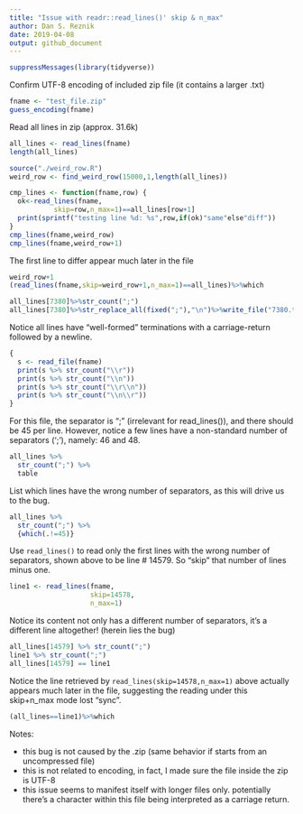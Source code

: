 ```yaml
---
title: "Issue with readr::read_lines()' skip & n_max"
author: Dan S. Reznik
date: 2019-04-08
output: github_document
---
```


```r
suppressMessages(library(tidyverse))
```

Confirm UTF-8 encoding of included zip file (it contains a larger .txt)

```r
fname <- "test_file.zip"
guess_encoding(fname)
```

Read all lines in zip (approx. 31.6k)

```r
all_lines <- read_lines(fname)
length(all_lines)
```

```r
source("./weird_row.R")
weird_row <- find_weird_row(15000,1,length(all_lines))
```

```r
cmp_lines <- function(fname,row) {
  ok<-read_lines(fname,
           skip=row,n_max=1)==all_lines[row+1]
  print(sprintf("testing line %d: %s",row,if(ok)"same"else"diff"))
}
cmp_lines(fname,weird_row)
cmp_lines(fname,weird_row+1)
```

The first line to differ appear much later in the file

```r
weird_row+1
(read_lines(fname,skip=weird_row+1,n_max=1)==all_lines)%>%which
```

```r
all_lines[7380]%>%str_count(";")
all_lines[7380]%>%str_replace_all(fixed(";"),"\n")%>%write_file("7380.txt")
```

Notice all lines have "well-formed" terminations with a carriage-return followed by a newline.

```r
{
  s <- read_file(fname)
  print(s %>% str_count("\\r"))
  print(s %>% str_count("\\n"))
  print(s %>% str_count("\\r\\n"))
  print(s %>% str_count("\\n\\r"))
}
```

For this file, the separator is ";" (irrelevant for read_lines()), and there should be 45 per line. However, notice a few lines have a non-standard number of separators (';'), namely: 46 and 48.

```r
all_lines %>%
  str_count(";") %>%
  table
```

List which lines have the wrong number of separators, as this will drive us to the bug.

```r
all_lines %>%
  str_count(";") %>%
  {which(.!=45)}
```

Use `read_lines()` to read only the first lines with the wrong number of separators, shown above to be line # 14579. So "skip" that number of lines minus one.

```r
line1 <- read_lines(fname,
                    skip=14578,
                    n_max=1)
```

Notice its content not only has a different number of separators, it's a different line altogether! (herein lies the bug)

```r
all_lines[14579] %>% str_count(";")
line1 %>% str_count(";")
all_lines[14579] == line1
```

Notice the line retrieved by `read_lines(skip=14578,n_max=1)` above actually appears much later in the file, suggesting the reading under this skip+n_max mode lost "sync".

```r
(all_lines==line1)%>%which
```

Notes:

  * this bug is not caused by the .zip (same behavior if starts from an uncompressed file)
  * this is not related to encoding, in fact, I made sure the file inside the zip is UTF-8
  * this issue seems to manifest itself with longer files only. potentially there's a character within this file being interpreted as a carriage return.

